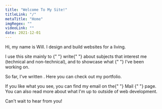 ```yaml
---
title: "Welcome To My Site!"
titleLink: "/"
metaTitle: "Home"
imgRegex: ""
videoLink: ""
date: 2021-12-01
---
```


Hi, my name is Will. I design and build websites for a living.

<p>
I use this site mainly to {" "}
<WhiteLink url="/writing" pathname="/">write</WhiteLink>{" "}
  about subjects that interest me (technical and non-technical), and to showcase what {" "}
  <WhiteLink url="/work" pathname="/">I've been working on</WhiteLink>.
</p>

<p>
So far, I've written <TotalWords />. Here you can check out <WhiteLink url="/work/portfolio" pathname="/">my portfolio</WhiteLink>. 
</p>

<p>
If you like what you see, you can find my email on the{" "} 
<WhiteLink url="/mail" pathname="/">Mail</WhiteLink>
   {" "}
  page. You can also read <WhiteLink url="/more" pathname="/">more</WhiteLink> about what I'm up to outside of web development. 
</p>

<p>
  Can't wait to hear from you!
</p>



